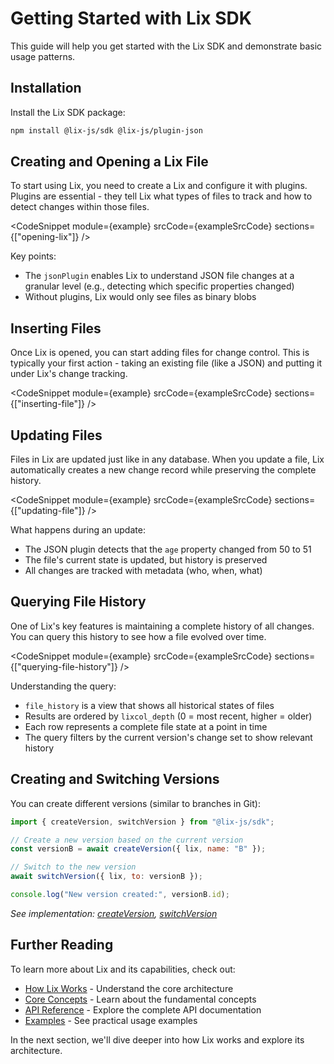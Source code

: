 
# Getting Started with Lix SDK

This guide will help you get started with the Lix SDK and demonstrate basic usage patterns.

## Installation

Install the Lix SDK package:

```bash
npm install @lix-js/sdk @lix-js/plugin-json
```

## Creating and Opening a Lix File

To start using Lix, you need to create a Lix and configure it with plugins. Plugins are essential - they tell Lix what types of files to track and how to detect changes within those files.

<CodeSnippet
  module={example}
  srcCode={exampleSrcCode}
  sections={["opening-lix"]}
/>

Key points: 

- The `jsonPlugin` enables Lix to understand JSON file changes at a granular level (e.g., detecting which specific properties changed)
- Without plugins, Lix would only see files as binary blobs

## Inserting Files

Once Lix is opened, you can start adding files for change control. This is typically your first action - taking an existing file (like a JSON) and putting it under Lix's change tracking.

<CodeSnippet
  module={example}
  srcCode={exampleSrcCode}
  sections={["inserting-file"]}
/>

## Updating Files

Files in Lix are updated just like in any database. When you update a file, Lix automatically creates a new change record while preserving the complete history.

<CodeSnippet
  module={example}
  srcCode={exampleSrcCode}
  sections={["updating-file"]}
/>

What happens during an update:

- The JSON plugin detects that the `age` property changed from 50 to 51
- The file's current state is updated, but history is preserved
- All changes are tracked with metadata (who, when, what)

## Querying File History

One of Lix's key features is maintaining a complete history of all changes. You can query this history to see how a file evolved over time.

<CodeSnippet
  module={example}
  srcCode={exampleSrcCode}
  sections={["querying-file-history"]}
/>

Understanding the query:

- `file_history` is a view that shows all historical states of files
- Results are ordered by `lixcol_depth` (0 = most recent, higher = older)
- Each row represents a complete file state at a point in time
- The query filters by the current version's change set to show relevant history

## Creating and Switching Versions

You can create different versions (similar to branches in Git):

```javascript
import { createVersion, switchVersion } from "@lix-js/sdk";

// Create a new version based on the current version
const versionB = await createVersion({ lix, name: "B" });

// Switch to the new version
await switchVersion({ lix, to: versionB });

console.log("New version created:", versionB.id);
```

*See implementation: [createVersion](https://github.com/opral/monorepo/blob/main/packages/lix-sdk/src/version/create-version.ts), [switchVersion](https://github.com/opral/monorepo/blob/main/packages/lix-sdk/src/version/switch-version.ts)*

## Further Reading

To learn more about Lix and its capabilities, check out:

- [How Lix Works](./how-lix-works) - Understand the core architecture
- [Core Concepts](./concepts/files) - Learn about the fundamental concepts
- [API Reference](/api/) - Explore the complete API documentation
- [Examples](/examples/) - See practical usage examples

In the next section, we'll dive deeper into how Lix works and explore its architecture.